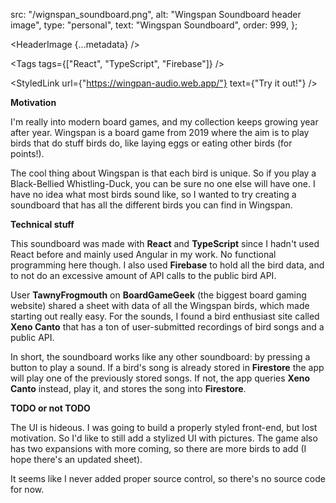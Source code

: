 
  src: "/wignspan_soundboard.png",
  alt: "Wingspan Soundboard header image",
  type: "personal",
  text: "Wingspan Soundboard",
  order: 999,
};

<HeaderImage
  {...metadata}
/>

<Tags
  tags={["React", "TypeScript", "Firebase"]}
/>

<StyledLink
  url={"https://wingpan-audio.web.app/"}
  text={"Try it out!"}
/>

**Motivation**

I'm really into modern board games, and my collection keeps growing year after year.
Wingspan is a board game from 2019 where the aim is to play birds that do stuff birds do, like laying eggs or eating other birds (for points!).

The cool thing about Wingspan is that each bird is unique. So if you play a Black-Bellied Whistling-Duck, you can be sure no one else will have one.
I have no idea what most birds sound like, so I wanted to try creating a soundboard that has all the different birds you can find in Wingspan.

**Technical stuff**

This soundboard was made with **React** and **TypeScript** since I hadn't used React before and mainly used Angular in my work. No functional programming here though. I also used **Firebase** to hold all the bird data, and to not do an excessive amount of API calls to the public bird API.

User **TawnyFrogmouth** on **BoardGameGeek** (the biggest board gaming website) shared a sheet with data of all the Wingspan birds, which made starting out really easy.
For the sounds, I found a bird enthusiast site called **Xeno Canto** that has a ton of user-submitted recordings of bird songs and a public API.

In short, the soundboard works like any other soundboard: by pressing a button to play a sound. If a bird's song is already stored in **Firestore** the app will play one of the previously stored songs. If not, the app queries **Xeno Canto** instead, play it, and stores the song into **Firestore**.

**TODO or not TODO**

The UI is hideous. I was going to build a properly styled front-end, but lost motivation.
So I'd like to still add a stylized UI with pictures.
The game also has two expansions with more coming, so there are more birds to add (I hope there's an updated sheet).

It seems like I never added proper source control, so there's no source code for now.


